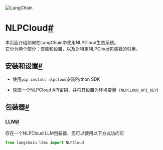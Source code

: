 

<Head>
  <script>
    {
      `(function() {
         var _hmt = _hmt || [];
(function() {
  var hm = document.createElement("script");
  hm.src = "https://hm.baidu.com/hm.js?e60fb290e204e04c5cb6f79b0ac1e697";
  var s = document.getElementsByTagName("script")[0]; 
  s.parentNode.insertBefore(hm, s);
})();
       })();`
    }
  </script>
</Head>

![LangChain](https://pica.zhimg.com/50/v2-56e8bbb52aa271012541c1fe1ceb11a2_r.gif)





NLPCloud[#](#nlpcloud "此标题的永久链接")
=================================

本页面介绍如何在LangChain中使用NLPCloud生态系统。  
它分为两个部分：安装和设置，以及对特定NLPCloud包装器的引用。

安装和设置[#](#installation-and-setup "此标题的永久链接")
--------------------------------------------

* 使用`pip install nlpcloud`安装Python SDK

* 获取一个NLPCloud API密钥，并将其设置为环境变量（`NLPCLOUD_API_KEY`)

包装器[#](#wrappers "此标题的永久链接")
----------------------------

### LLM[#](#llm "此标题的永久链接")

存在一个NLPCloud LLM包装器，您可以使用以下方式访问它

```python
from langchain.llms import NLPCloud

```

